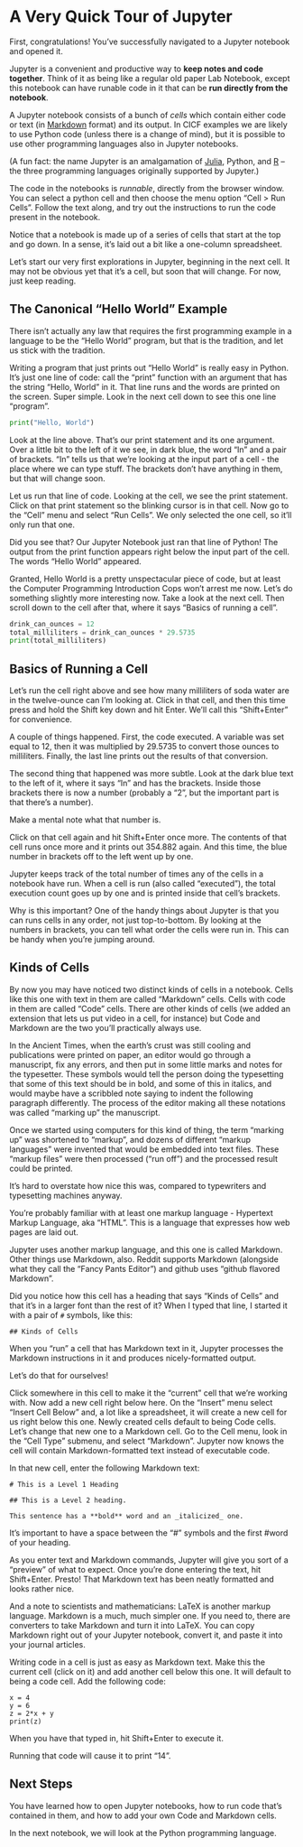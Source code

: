 # A Very Quick Tour of Jupyter

First, congratulations!  You've successfully navigated to a Jupyter
notebook and opened it.

Jupyter is a convenient and productive way to **keep notes and code
together**. Think of it as being like a regular old paper Lab
Notebook, except this notebook can have runable code in it that can be
**run directly from the notebook**.

A Jupyter notebook consists of a bunch of _cells_ which contain either
code or text (in [Markdown] format) and its output.  In CICF examples
we are likely to use Python code (unless there is a change of mind),
but it is possible to use other programming languages also in Jupyter
notebooks.

(A fun fact: the name Jupyter is an amalgamation of [Julia], Python,
and [R] -- the three programming languages originally supported by
Jupyter.)

[Markdown]: https://github.com/adam-p/markdown-here/wiki/Markdown-Cheatsheet
[Julia]: https://julialang.org/
[R]: https://www.r-project.org/

The code in the notebooks is _runnable_, directly from the browser
window.  You can select a python cell and then choose the menu option
"Cell > Run Cells".  Follow the text along, and try out the
instructions to run the code present in the notebook.

Notice that a notebook is made up of a series of cells that start at
the top and go down. In a sense, it's laid out a bit like a one-column
spreadsheet.

Let's start our very first explorations in Jupyter, beginning in the
next cell. It may not be obvious yet that it's a cell, but soon that
will change. For now, just keep reading.

## The Canonical "Hello World" Example

There isn't actually any law that requires the first programming
example in a language to be the "Hello World" program, but that is the
tradition, and let us stick with the tradition.

Writing a program that just prints out "Hello World" is really easy in
Python. It's just one line of code: call the "print" function with an
argument that has the string "Hello, World" in it. That line runs and
the words are printed on the screen. Super simple. Look in the next
cell down to see this one line "program".

```python
print("Hello, World")
```

Look at the line above. That's our print statement and its one
argument. Over a little bit to the left of it we see, in dark blue,
the word "In" and a pair of brackets. "In" tells us that we're looking
at the input part of a cell - the place where we can type stuff. The
brackets don't have anything in them, but that will change soon.

Let us run that line of code. Looking at the cell, we see the print
statement. Click on that print statement so the blinking cursor is in
that cell. Now go to the "Cell" menu and select "Run Cells". We only
selected the one cell, so it'll only run that one.

Did you see that?  Our Jupyter Notebook just ran that line of Python!
The output from the print function appears right below the input part
of the cell. The words "Hello World" appeared.

Granted, Hello World is a pretty unspectacular piece of code, but at
least the Computer Programming Introduction Cops won't arrest me
now. Let's do something slightly more interesting now. Take a look at
the next cell. Then scroll down to the cell after that, where it says
"Basics of running a cell".

```python
drink_can_ounces = 12
total_milliliters = drink_can_ounces * 29.5735
print(total_milliliters)
```

## Basics of Running a Cell

Let's run the cell right above and see how many milliliters of soda
water are in the twelve-ounce can I'm looking at. Click in that cell,
and then this time press and hold the Shift key down and hit
Enter. We'll call this "Shift+Enter" for convenience.

A couple of things happened. First, the code executed. A variable was
set equal to 12, then it was multiplied by 29.5735 to convert those
ounces to milliliters. Finally, the last line prints out the results
of that conversion.

The second thing that happened was more subtle. Look at the dark blue
text to the left of it, where it says "In" and has the
brackets. Inside those brackets there is now a number (probably a "2",
but the important part is that there's a number).

Make a mental note what that number is.

Click on that cell again and hit Shift+Enter once more. The contents
of that cell runs once more and it prints out 354.882 again. And this
time, the blue number in brackets off to the left went up by one.

Jupyter keeps track of the total number of times any of the cells in a
notebook have run. When a cell is run (also called "executed"), the
total execution count goes up by one and is printed inside that cell's
brackets.

Why is this important? One of the handy things about Jupyter is that
you can runs cells in any order, not just top-to-bottom. By looking at
the numbers in brackets, you can tell what order the cells were run
in. This can be handy when you're jumping around.

## Kinds of Cells

By now you may have noticed two distinct kinds of cells in a
notebook. Cells like this one with text in them are called "Markdown"
cells. Cells with code in them are called "Code" cells. There are
other kinds of cells (we added an extension that lets us put video in
a cell, for instance) but Code and Markdown are the two you'll
practically always use.

In the Ancient Times, when the earth's crust was still cooling and
publications were printed on paper, an editor would go through a
manuscript, fix any errors, and then put in some little marks and
notes for the typesetter. These symbols would tell the person doing
the typesetting that some of this text should be in bold, and some of
this in italics, and would maybe have a scribbled note saying to
indent the following paragraph differently. The process of the editor
making all these notations was called "marking up" the manuscript.

Once we started using computers for this kind of thing, the term
"marking up" was shortened to "markup", and dozens of different
"markup languages" were invented that would be embedded into text
files. These "markup files" were then processed ("run off") and the
processed result could be printed.

It's hard to overstate how nice this was, compared to typewriters and
typesetting machines anyway.

You're probably familiar with at least one markup language - Hypertext
Markup Language, aka "HTML". This is a language that expresses how web
pages are laid out.

Jupyter uses another markup language, and this one is called
Markdown. Other things use Markdown, also. Reddit supports Markdown
(alongside what they call the "Fancy Pants Editor") and github uses
"github flavored Markdown".

Did you notice how this cell has a heading that says "Kinds of Cells"
and that it's in a larger font than the rest of it?  When I typed that
line, I started it with a pair of `#` symbols, like this:

```
## Kinds of Cells
```

When you "run" a cell that has Markdown text in it, Jupyter processes
the Markdown instructions in it and produces nicely-formatted output.

Let's do that for ourselves!

Click somewhere in this cell to make it the "current" cell that we're
working with. Now add a new cell right below here. On the "Insert"
menu select "Insert Cell Below" and, a lot like a spreadsheet, it will
create a new cell for us right below this one.  Newly created cells
default to being Code cells. Let's change that new one to a Markdown
cell. Go to the Cell menu, look in the "Cell Type" submenu, and select
"Markdown". Jupyter now knows the cell will contain Markdown-formatted
text instead of executable code.

In that new cell, enter the following Markdown text:

```
# This is a Level 1 Heading

## This is a Level 2 heading.

This sentence has a **bold** word and an _italicized_ one.
```

It's important to have a space between the "#" symbols and the first
                                            #word of your heading.

As you enter text and Markdown commands, Jupyter will give you sort of
a "preview" of what to expect. Once you're done entering the text, hit
Shift+Enter.  Presto!  That Markdown text has been neatly formatted
and looks rather nice.

And a note to scientists and mathematicians: LaTeX is another markup
language. Markdown is a much, much simpler one. If you need to, there
are converters to take Markdown and turn it into LaTeX. You can copy
Markdown right out of your Jupyter notebook, convert it, and paste it
into your journal articles.

Writing code in a cell is just as easy as Markdown text. Make this the
current cell (click on it) and add another cell below this one. It
will default to being a code cell. Add the following code:

```
x = 4
y = 6
z = 2*x + y
print(z)
```

When you have that typed in, hit Shift+Enter to execute it.

Running that code will cause it to print "14".

## Next Steps

You have learned how to open Jupyter notebooks, how to run code that's
contained in them, and how to add your own Code and Markdown cells.

In the next notebook, we will look at the Python programming language.
